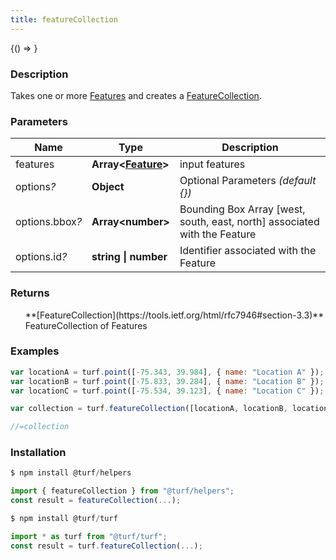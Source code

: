 ```yaml
---
title: featureCollection
---
```



<!-- Expose turf as global var for experimenting in the browser console -->

<BrowserOnly>{() => <WindowTurfGlobal turf={turf} />}</BrowserOnly>

### Description

Takes one or more [Features](https://tools.ietf.org/html/rfc7946#section-3.2) and creates a [FeatureCollection](https://tools.ietf.org/html/rfc7946#section-3.3).

### Parameters

| Name                 | Type                                                                    | Description                                                               |
| -------------------- | ----------------------------------------------------------------------- | ------------------------------------------------------------------------- |
| features             | **Array\<[Feature](https://tools.ietf.org/html/rfc7946#section-3.2)\>** | input features                                                            |
| options<i>?</i>      | **Object**                                                              | Optional Parameters _(default \{\})_                                      |
| options.bbox<i>?</i> | **Array\<number\>**                                                     | Bounding Box Array [west, south, east, north] associated with the Feature |
| options.id<i>?</i>   | **string \| number**                                                    | Identifier associated with the Feature                                    |

### Returns

<ul>
  **[FeatureCollection](https://tools.ietf.org/html/rfc7946#section-3.3)** FeatureCollection of Features

</ul>

### Examples

```javascript
var locationA = turf.point([-75.343, 39.984], { name: "Location A" });
var locationB = turf.point([-75.833, 39.284], { name: "Location B" });
var locationC = turf.point([-75.534, 39.123], { name: "Location C" });

var collection = turf.featureCollection([locationA, locationB, locationC]);

//=collection
```

### Installation

```javascript
$ npm install @turf/helpers

import { featureCollection } from "@turf/helpers";
const result = featureCollection(...);
```

```javascript
$ npm install @turf/turf

import * as turf from "@turf/turf";
const result = turf.featureCollection(...);
```
